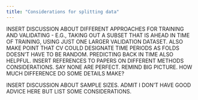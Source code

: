 ```yaml
---
title: "Considerations for splitting data"
---
```


INSERT DISCUSSION ABOUT DIFFERENT APPROACHES FOR TRAINING AND VALIDATING - E.G., TAKING OUT A SUBSET THAT IS AHEAD IN TIME OF TRAINING, USING JUST ONE LARGER VALIDATION DATASET. ALSO MAKE POINT THAT CV COULD DESIGNATE TIME PERIODS AS FOLDS DOESN'T HAVE TO BE RANDOM. PREDICTING BACK IN TIME ALSO HELPFUL. INSERT REFERENCES TO PAPERS ON DIFFERENT METHODS CONSIDERATIONS. SAY NONE ARE PERFECT. REMIND BIG PICTURE. HOW MUCH DIFFERENCE DO SOME DETAILS MAKE? 

INSERT DISCUSSION ABOUT SAMPLE SIZES. ADMIT I DON'T HAVE GOOD ADVICE HERE BUT LIST SOME CONSIDERATIONS. 
